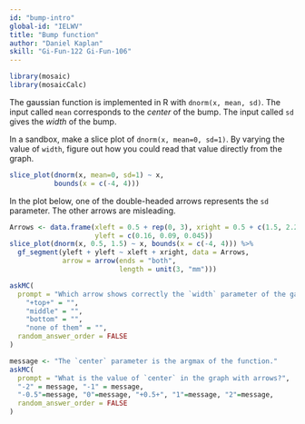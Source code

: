 ```yaml
---
id: "bump-intro"
global-id: "IELWV"
title: "Bump function"
author: "Daniel Kaplan"
skill: "Gi-Fun-122 Gi-Fun-106"
---
```


```r

library(mosaic)
library(mosaicCalc)
```

The gaussian function is implemented in R with `dnorm(x, mean, sd)`.  The input called `mean` corresponds to the *center* of the bump. The input called `sd` gives the *width* of the bump.

::: {.scaffolding  data-latex=""}
In a sandbox, make a slice plot of `dnorm(x, mean=0, sd=1)`. By varying the value of `width`, figure out how you could read that value directly from the graph. 

```r
slice_plot(dnorm(x, mean=0, sd=1) ~ x,
           bounds(x = c(-4, 4)))
```
:::

In the plot below, one of the double-headed arrows represents the `sd` parameter. The other arrows are misleading. 

```r
Arrows <- data.frame(xleft = 0.5 + rep(0, 3), xright = 0.5 + c(1.5, 2.2, 2.8),
                     yleft = c(0.16, 0.09, 0.045))
slice_plot(dnorm(x, 0.5, 1.5) ~ x, bounds(x = c(-4, 4))) %>%
  gf_segment(yleft + yleft ~ xleft + xright, data = Arrows,
             arrow = arrow(ends = "both",
                           length = unit(3, "mm")))
```

```r
askMC(
  prompt = "Which arrow shows correctly the `width` parameter of the gaussian function in the graph with arrows?",
    "+top+" = "",
    "middle" = "",
    "bottom" = "",
    "none of them" = "",
  random_answer_order = FALSE
)
```


```r
message <- "The `center` parameter is the argmax of the function."
askMC(
  prompt = "What is the value of `center` in the graph with arrows?",
  "-2" = message, "-1" = message, 
  "-0.5"=message, "0"=message, "+0.5+", "1"=message, "2"=message,
  random_answer_order = FALSE
)
```
